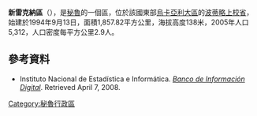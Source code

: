 '''新雷克納區'''（{{lang-es|Distrito de Nueva Requena}}），是[[秘魯|秘魯]]的一個區，位於該國東部[[烏卡亞利大區|烏卡亞利大區]]的[[波蒂略上校省|波蒂略上校省]]，始建於1994年9月13日，面積1,857.82平方公里，海拔高度138米，2005年人口5,312，人口密度每平方公里2.9人。

==參考資料==
*{{es icon}} Instituto Nacional de Estadística e Informática. ''[https://web.archive.org/web/20080423164200/http://desa.inei.gob.pe/mapas/bid/ Banco de Información Digital]''. Retrieved April 7, 2008.

{{coord|8.3341|S|74.5620|W|type:adm3rd_source:itwiki|display=title}}

{{Peru-geo-stub}}
[[Category:秘魯行政區|Category:秘魯行政區]]